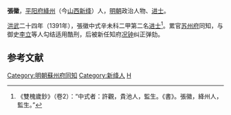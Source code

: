 '''張徽'''，[[平阳府|平阳府]][[絳州|絳州]]（今[[山西|山西]][[新绛|新绛]]）人，[[明朝|明朝]]政治人物、[[进士|进士]]。

[[洪武|洪武]]二十四年（1391年），張徽中式辛未科二甲第二名[[进士|进士]]<ref>《雙槐歲鈔》（卷2）：“中式者：許觀，貴池人，監生。《書》。張徽，絳州人，監生。”</ref>。累官[[苏州府|苏州府]]同知，与御史[[李立|李立]]等人勾结适用酷刑，后被新任知府[[况钟|况钟]]纠正弹劾。

==参考文献==
<div class="references-small">
<references></references>
</div>

{{明朝人物小作品}}
{{洪武二十四年辛未科殿試金榜}}
{{DEFAULTSORT:Zhang張}}
[[Category:明朝蘇州府同知|Category:明朝蘇州府同知]]
[[Category:新绛人|Category:新绛人]]
[[Category:張姓|H]]
